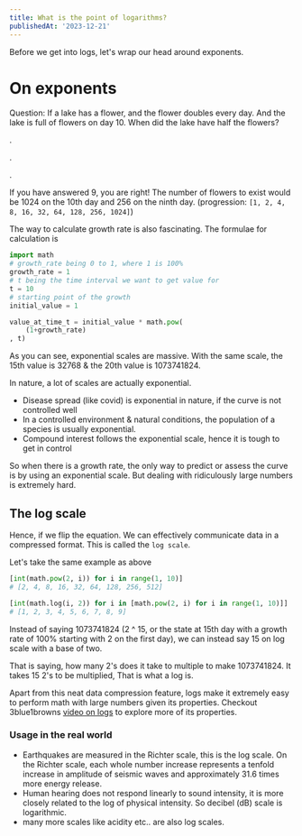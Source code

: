 ```yaml
---
title: What is the point of logarithms?
publishedAt: '2023-12-21'
---
```


Before we get into logs, let's wrap our head around exponents.

# On exponents


Question: If a lake has a flower, and the flower doubles every day. And the lake is full of flowers on day 10. When did the lake have half the flowers?

.

.

.

If you have answered 9, you are right! The number of flowers to exist would be 1024 on the 10th day and 256 on the ninth day. (progression: `[1, 2, 4, 8, 16, 32, 64, 128, 256, 1024]`)

The way to calculate growth rate is also fascinating. The formulae for calculation is

```python
import math
# growth_rate being 0 to 1, where 1 is 100%
growth_rate = 1
# t being the time interval we want to get value for
t = 10
# starting point of the growth
initial_value = 1

value_at_time_t = initial_value * math.pow(
    (1+growth_rate)
, t)
```

As you can see, exponential scales are massive. With the same scale, the 15th value is 32768 & the 20th value is 1073741824.

In nature, a lot of scales are actually exponential.

- Disease spread (like covid) is exponential in nature, if the curve is not controlled well
- In a controlled environment & natural conditions, the population of a species is usually exponential.
- Compound interest follows the exponential scale, hence it is tough to get in control

So when there is a growth rate, the only way to predict or assess the curve is by using an exponential scale. But dealing with ridiculously large numbers is extremely hard.

## The log scale

Hence, if we flip the equation. We can effectively communicate data in a compressed format. This is called the `log scale`.

Let's take the same example as above

```python
[int(math.pow(2, i)) for i in range(1, 10)]
# [2, 4, 8, 16, 32, 64, 128, 256, 512]
```

```python
[int(math.log(i, 2)) for i in [math.pow(2, i) for i in range(1, 10)]]
# [1, 2, 3, 4, 5, 6, 7, 8, 9]
```

Instead of saying 1073741824 (2 ^ 15, or the state at 15th day with a growth rate of 100% starting with 2 on the first day), we can instead say 15 on log scale with a base of two.

That is saying, how many 2's does it take to multiple to make 1073741824. It takes 15 2's to be multiplied, That is what a log is.

Apart from this neat data compression feature, logs make it extremely easy to perform math with large numbers given its properties. Checkout 3blue1browns [video on logs](https://www.youtube.com/live/cEvgcoyZvB4) to explore more of its properties.

### Usage in the real world

- Earthquakes are measured in the Richter scale, this is the log scale. On the Richter scale, each whole number increase represents a tenfold increase in amplitude of seismic waves and approximately 31.6 times more energy release.
- Human hearing does not respond linearly to sound intensity, it is more closely related to the log of physical intensity. So decibel (dB) scale is logarithmic.
- many more scales like acidity etc.. are also log scales.
